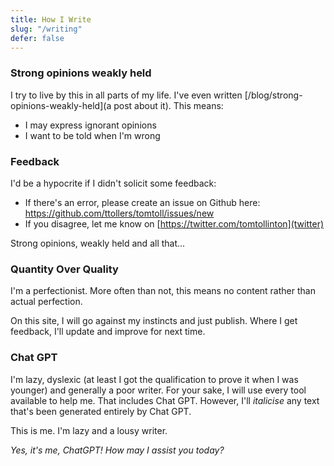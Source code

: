 ```yaml
---
title: How I Write
slug: "/writing"
defer: false
---
```


### Strong opinions weakly held
I try to live by this in all parts of my life.
I've even written [/blog/strong-opinions-weakly-held](a post about it).
This means:
- I may express ignorant opinions
- I want to be told when I'm wrong

### Feedback
I'd be a hypocrite if I didn't solicit some feedback:
- If there's an error, please create an issue on Github here: https://github.com/ttollers/tomtoll/issues/new
- If you disagree, let me know on [https://twitter.com/tomtollinton](twitter)

Strong opinions, weakly held and all that...

### Quantity Over Quality
I'm a perfectionist.
More often than not, this means no content rather than actual perfection.

On this site, I will go against my instincts and just publish.
Where I get feedback, I'll update and improve for next time.

### Chat GPT
I'm lazy, dyslexic (at least I got the qualification to prove it when I was younger) and generally a poor writer.
For your sake, I will use every tool available to help me. That includes Chat GPT.
However, I'll *italicise* any text that's been generated entirely by Chat GPT.

This is me. I'm lazy and a lousy writer.

*Yes, it's me, ChatGPT! How may I assist you today?*
